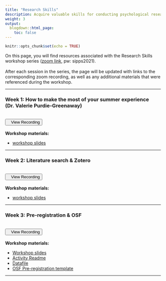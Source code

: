 ```yaml
---
title: "Research Skills"
description: Acquire valuable skills for conducting psychological research, from conducting literature reviews to developing your research question(s) to sharing your results with peers.
weight: 3
output:
  blogdown::html_page:
    toc: false
---
```


```r
knitr::opts_chunk$set(echo = TRUE)
```

On this page, you will find resources associated with the Research Skills workshop series (<a href="https://columbiauniversity.zoom.us/j/96435187274?pwd=bnpTdzN4R0lJaDFheDZzVUtGa2EyUT09" target="_blank">zoom link</a>, pw: sipps2021).
<br><br>
After each session in the series, the page will be updated with links to the corresponding zoom recording, as well as any additional materials that were referenced during the workshop.
<hr>

### Week 1: How to make the most of your summer experience (Dr. Valerie Purdie-Greenaway)
<br>
<div align="center"><a href="https://columbiauniversity.zoom.us/rec/share/7skt4Grewof6qv0WAy0IucdAjTF70dqtkSvOPNhoTDep7Z5uHnxdaxCb-QahT5eL.86kl_7PINQcwqkSJ" target="_blank" style="padding-bottom:10px"><button><i class="fas fa-video"></i>&nbsp;&nbsp;&nbsp;View Recording</button></a></div>
<br>
**Workshop materials:**
<ul>
<li><a href="/workshop_files/research-skills/SummerExp-VGP.pdf" download>workshop slides</a>
</ul>

<hr>

### Week 2: Literature search & Zotero
<br>
<div align="center"><a href="https://columbiauniversity.zoom.us/rec/share/aTzEDzUtrgNRZxjCqkQrGeyrxN8XL1JeqgqpPCPNoEOkcawLyylfdljhI_pZrC-s.P4IjrQT7qkY_4odZ" target="_blank" style="padding-bottom:10px"><button><i class="fas fa-video"></i>&nbsp;&nbsp;&nbsp;View Recording</button></a></div>
<br>
**Workshop materials:**
<ul>
<li><a href="/workshop_files/research-skills/LitSearch-AV.pdf" download>workshop slides</a>
</ul>

<hr>

### Week 3: Pre-registration & OSF
<br>
<div align="center"><a href="https://columbiauniversity.zoom.us/rec/share/yIYyLaOThBrTVL5KojCFXBKhtFTiqTmCVZK5N3WMr_a74WLEgykgENiL0rMAzxTl.mPbhDbcZWc_Wjqx4" target="_blank" style="padding-bottom:10px"><button><i class="fas fa-video"></i>&nbsp;&nbsp;&nbsp;View Recording</button></a></div>
<br>
**Workshop materials:**
<ul>
<li><a href="/workshop_files/research-skills/Prereg_OSF/PreReg_OSF_slides.pdf" download>Workshop slides</a>
<li><a href="/workshop_files/research-skills/Prereg_OSF/readMe_preRegWorkshop.docx" download>Activity Readme</a>
<li><a href="/workshop_files/research-skills/Prereg_OSF/modifedAffect.csv" download>Datafile</a>
<li><a href="/workshop_files/research-skills/Prereg_OSF/OSF_Prereg_Template.docx" download>OSF Pre-registration template</a>
</ul>

<hr>


